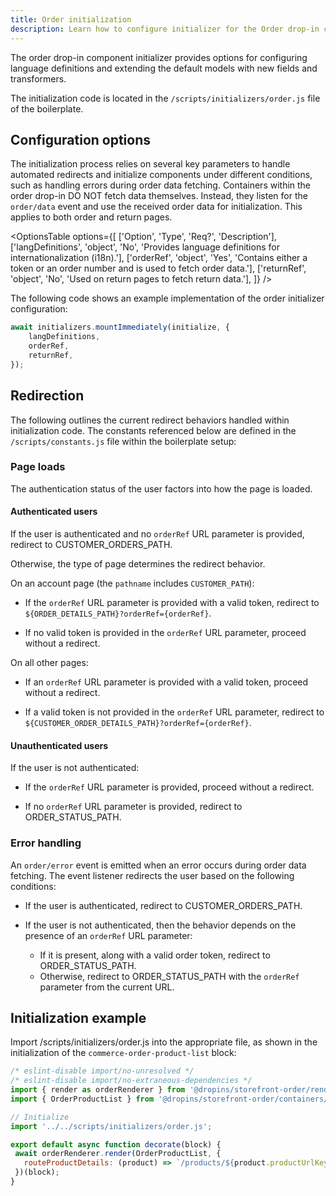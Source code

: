 ```yaml
---
title: Order initialization
description: Learn how to configure initializer for the Order drop-in component.
---
```



The order drop-in component initializer provides options for configuring language definitions and extending the default models with new fields and transformers.

The initialization code is located in the `/scripts/initializers/order.js` file of the boilerplate.

## Configuration options

The initialization process relies on several key parameters to handle automated redirects and initialize components under different conditions, such as handling errors during order data fetching. Containers within the order drop-in DO NOT fetch data themselves. Instead, they listen for the `order/data` event and use the received order data for initialization. This applies to both order and return pages.

<OptionsTable
  options={[
    ['Option', 'Type', 'Req?', 'Description'],
    ['langDefinitions', 'object', 'No', 'Provides language definitions for internationalization (i18n).'],
    ['orderRef', 'object', 'Yes', 'Contains either a token or an order number and is used to fetch order data.'],
    ['returnRef', 'object', 'No', 'Used on return pages to fetch return data.'],
  ]}
/>

The following code shows an example implementation of the order initializer configuration:

```js
await initializers.mountImmediately(initialize, {
    langDefinitions,
    orderRef,
    returnRef,
});
```
## Redirection

The following outlines the current redirect behaviors handled within initialization code. The constants referenced below are defined in the `/scripts/constants.js` file within the boilerplate setup:

### Page loads

The authentication status of the user factors into how the page is loaded.

#### Authenticated users

If the user is authenticated and no `orderRef` URL parameter is provided, redirect to CUSTOMER_ORDERS_PATH.

Otherwise, the type of page determines the redirect behavior.

On an account page (the `pathname` includes `CUSTOMER_PATH`):

- If the `orderRef` URL parameter is provided with a valid token, redirect to `${ORDER_DETAILS_PATH}?orderRef={orderRef}`.

- If no valid token is provided in the `orderRef` URL parameter, proceed without a redirect.

On all other pages:

- If an `orderRef` URL parameter is provided with a valid token, proceed without a redirect.

- If a valid token is not provided in the `orderRef` URL parameter, redirect to `${CUSTOMER_ORDER_DETAILS_PATH}?orderRef={orderRef}`.

#### Unauthenticated users

If the user is not authenticated:

- If the `orderRef` URL parameter is provided, proceed without a redirect.

- If no `orderRef` URL parameter is provided, redirect to ORDER_STATUS_PATH.

### Error handling

An `order/error` event is emitted when an error occurs during order data fetching. The event listener redirects the user based on the following conditions:

- If the user is authenticated, redirect to CUSTOMER_ORDERS_PATH.

- If the user is not authenticated, then the behavior depends on the presence of an `orderRef` URL parameter:

  - If it is present, along with a valid order token, redirect to ORDER_STATUS_PATH.
  - Otherwise, redirect to ORDER_STATUS_PATH with the `orderRef` parameter from the current URL.

## Initialization example

Import /scripts/initializers/order.js into the appropriate file, as shown in the initialization of the `commerce-order-product-list` block:

```js
/* eslint-disable import/no-unresolved */
/* eslint-disable import/no-extraneous-dependencies */
import { render as orderRenderer } from '@dropins/storefront-order/render.js';
import { OrderProductList } from '@dropins/storefront-order/containers/OrderProductList.js';

// Initialize
import '../../scripts/initializers/order.js';

export default async function decorate(block) {
 await orderRenderer.render(OrderProductList, {
   routeProductDetails: (product) => `/products/${product.productUrlKey}/${product.product.sku}`,
 })(block);
}
```
